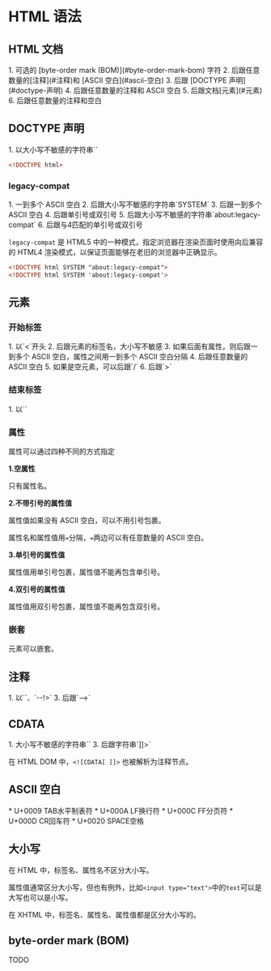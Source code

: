 
# HTML 语法

## HTML 文档

<Callout emoji>
1. 可选的 [byte-order mark (BOM)](#byte-order-mark-bom) 字符
2. 后跟任意数量的[注释](#注释)和 [ASCII 空白](#ascii-空白)
3. 后跟 [DOCTYPE 声明](#doctype-声明)
4. 后跟任意数量的注释和 ASCII 空白
5. 后跟文档[元素](#元素)
6. 后跟任意数量的注释和空白
</Callout>

## DOCTYPE 声明

<Callout emoji>
1. 以大小写不敏感的字符串`<!DOCTYPE`开头
2. 后跟一到多个 ASCII 空白
3. 后跟大小写不敏感的字符串`html`
4. 后跟可选的[legacy-compat](#legacy-compat)
5. 后跟任意数量的空白
6. 后跟字符`>`
</Callout>

```html
<!DOCTYPE html>
```

### legacy-compat

<Callout emoji>
1. 一到多个 ASCII 空白
2. 后跟大小写不敏感的字符串`SYSTEM`
3. 后跟一到多个 ASCII 空白
4. 后跟单引号或双引号
5. 后跟大小写不敏感的字符串`about:legacy-compat`
6. 后跟与4匹配的单引号或双引号
</Callout>

`legacy-compat` 是 HTML5 中的一种模式，指定浏览器在渲染页面时使用向后兼容的 HTML4 渲染模式，以保证页面能够在老旧的浏览器中正确显示。

```html
<!DOCTYPE html SYSTEM "about:legacy-compat">
<!DOCTYPE html SYSTEM 'about:legacy-compat'>
```

## 元素

### 开始标签

<Callout emoji>
1. 以`<`开头
2. 后跟元素的标签名，大小写不敏感
3. 如果后面有属性，则后跟一到多个 ASCII 空白，属性之间用一到多个 ASCII 空白分隔
4. 后跟任意数量的 ASCII 空白
5. 如果是空元素，可以后跟`/`
6. 后跟`>`
</Callout>

### 结束标签

<Callout emoji>
1. 以`</`开头
2. 后跟元素的标签名，大小写不敏感
3. 后跟任意数量的 ASCII 空白
4. 后跟`>`
</Callout>

### 属性

属性可以通过四种不同的方式指定

**1.空属性**

只有属性名。

**2.不带引号的属性值**

属性值如果没有 ASCII 空白，可以不用引号包裹。

属性名和属性值用`=`分隔，`=`两边可以有任意数量的 ASCII 空白。

**3.单引号的属性值**

属性值用单引号包裹，属性值不能再包含单引号。

**4.双引号的属性值**

属性值用双引号包裹，属性值不能再包含双引号。

### 嵌套

元素可以嵌套。

## 注释

<Callout emoji>
1. 以`<!--`开头
2. 后跟可选的文本，不能以`>`、`->`开头，不能以`<!-`结尾，不能包含`<!--`、`-->`、`--!>`
3. 后跟`-->`
</Callout>

## CDATA

<Callout emoji>
1. 大小写不敏感的字符串`<![CDATA[`
2. 后跟可选的文本，文本不能包含`]]>`
3. 后跟字符串`]]>`
</Callout>

在 HTML DOM 中，`<![CDATA[ ]]>` 也被解析为注释节点。

## ASCII 空白

<Callout emoji>
* U+0009 TAB水平制表符
* U+000A LF换行符
* U+000C FF分页符
* U+000D CR回车符
* U+0020 SPACE空格
</Callout>

## 大小写

在 HTML 中，标签名、属性名不区分大小写。

属性值通常区分大小写，但也有例外，比如`<input type="text">`中的`text`可以是大写也可以是小写。

在 XHTML 中，标签名、属性名、属性值都是区分大小写的。

## byte-order mark (BOM)

TODO